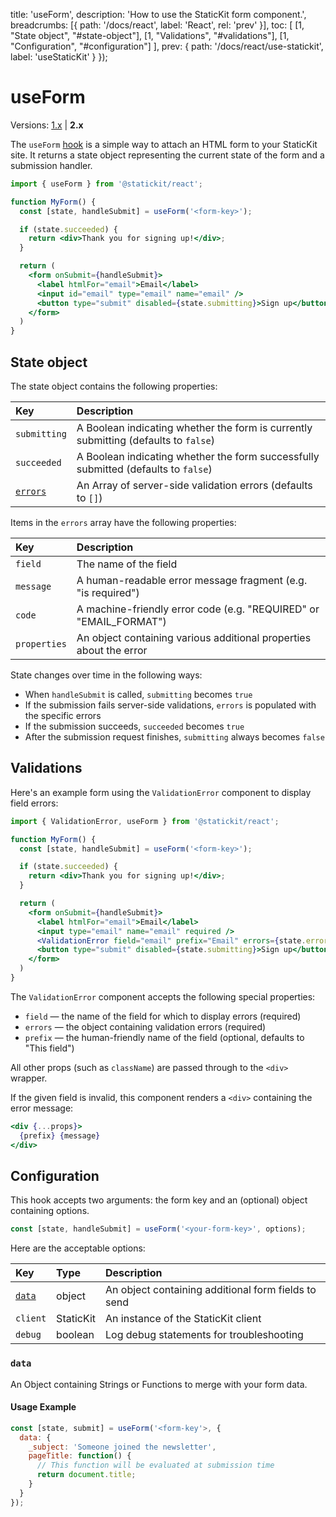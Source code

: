 
  title: 'useForm',
  description: 'How to use the StaticKit form component.',
  breadcrumbs: [{
    path: '/docs/react',
    label: 'React',
    rel: 'prev'
  }],
  toc: [
    [1, "State object", "#state-object"],
    [1, "Validations", "#validations"],
    [1, "Configuration", "#configuration"]
  ],
  prev: {
    path: '/docs/react/use-statickit',
    label: 'useStaticKit'
  }
});

# useForm

Versions: [1.x](/docs/react/1.x/use-form) | **2.x**

The `useForm` [hook](https://reactjs.org/docs/hooks-intro.html) is a simple way to attach an HTML form to your StaticKit site. It returns a state object representing the current state of the form and a submission handler.

```jsx
import { useForm } from '@statickit/react';

function MyForm() {
  const [state, handleSubmit] = useForm('<form-key>');

  if (state.succeeded) {
    return <div>Thank you for signing up!</div>;
  }

  return (
    <form onSubmit={handleSubmit}>
      <label htmlFor="email">Email</label>
      <input id="email" type="email" name="email" />
      <button type="submit" disabled={state.submitting}>Sign up</button>
    </form>
  )
}
```

## State object

The state object contains the following properties:

| Key                 | Description                                                                         |
| :------------------ | :---------------------------------------------------------------------------------- |
| `submitting`        | A Boolean indicating whether the form is currently submitting (defaults to `false`) |
| `succeeded`         | A Boolean indicating whether the form successfully submitted (defaults to `false`)  |
| [`errors`](#errors) | An Array of server-side validation errors (defaults to `[]`)                        |

Items in the `errors` array have the following properties:

| Key            | Description                                                       |
| :------------- | :---------------------------------------------------------------- |
| `field`        | The name of the field                                             |
| `message`      | A human-readable error message fragment (e.g. "is required")      |
| `code`         | A machine-friendly error code (e.g. "REQUIRED" or "EMAIL_FORMAT") |
| `properties`   | An object containing various additional properties about the error |

State changes over time in the following ways:

- When `handleSubmit` is called, `submitting` becomes `true`
- If the submission fails server-side validations, `errors` is populated with the specific errors
- If the submission succeeds, `succeeded` becomes `true`
- After the submission request finishes, `submitting` always becomes `false`

## Validations

Here's an example form using the `ValidationError` component to display field errors:

```jsx
import { ValidationError, useForm } from '@statickit/react';

function MyForm() {
  const [state, handleSubmit] = useForm('<form-key>');

  if (state.succeeded) {
    return <div>Thank you for signing up!</div>;
  }

  return (
    <form onSubmit={handleSubmit}>
      <label htmlFor="email">Email</label>
      <input type="email" name="email" required />
      <ValidationError field="email" prefix="Email" errors={state.errors} />
      <button type="submit" disabled={state.submitting}>Sign up</button>
    </form>
  )
}
```

The `ValidationError` component accepts the following special properties:

- `field` — the name of the field for which to display errors (required)
- `errors` — the object containing validation errors (required)
- `prefix` — the human-friendly name of the field (optional, defaults to "This field")

All other props (such as `className`) are passed through to the `<div>` wrapper. 

If the given field is invalid, this component renders a `<div>` containing the error message:

```jsx
<div {...props}>
  {prefix} {message}
</div>
```

## Configuration

This hook accepts two arguments: the form key and an (optional) object containing options.

```js
const [state, handleSubmit] = useForm('<your-form-key>', options);
```

Here are the acceptable options:

| Key                                | Type                | Description                                           |
| :--------------------------------- | :------------------ | :---------------------------------------------------- |
| [`data`](#data)                    | object              | An object containing additional form fields to send   |
| `client`                           | StaticKit           | An instance of the StaticKit client                   |
| `debug`                            | boolean             | Log debug statements for troubleshooting              |

### `data`

An Object containing Strings or Functions to merge with your form data.

#### Usage Example

```js
const [state, submit] = useForm('<form-key'>, {
  data: {
    _subject: 'Someone joined the newsletter',
    pageTitle: function() {
      // This function will be evaluated at submission time
      return document.title;
    }
  }
});
```
